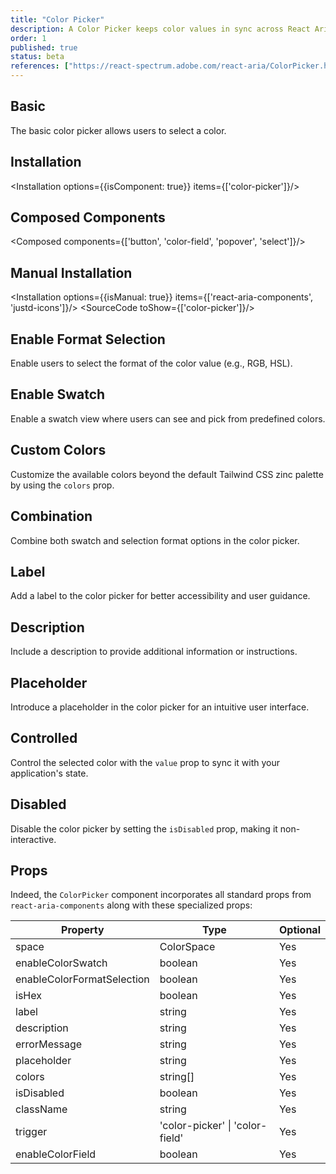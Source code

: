 ```yaml
---
title: "Color Picker"
description: A Color Picker keeps color values in sync across React Aria color components. It makes building color pickers with custom layouts a breeze through composition.
order: 1
published: true
status: beta
references: ["https://react-spectrum.adobe.com/react-aria/ColorPicker.html"]
---
```


## Basic
The basic color picker allows users to select a color.
<How className='min-w-40' toUse="colors/color-picker-demo" />

## Installation
<Installation options={{isComponent: true}} items={['color-picker']}/>

## Composed Components
<Composed components={['button', 'color-field', 'popover', 'select']}/>

## Manual Installation
<Installation options={{isManual: true}} items={['react-aria-components', 'justd-icons']}/>
<SourceCode toShow={['color-picker']}/>

## Enable Format Selection
Enable users to select the format of the color value (e.g., RGB, HSL).
<How className='min-w-40' toUse="colors/color-picker-enable-selection-format-demo" />

## Enable Swatch
Enable a swatch view where users can see and pick from predefined colors.
<How className='min-w-40' toUse="colors/color-picker-enable-swatch-demo" />

## Custom Colors
Customize the available colors beyond the default Tailwind CSS zinc palette by using the `colors` prop.
<How className='min-w-40' toUse="colors/color-picker-custom-colors-demo" />

## Combination
Combine both swatch and selection format options in the color picker.
<How className='min-w-40' toUse="colors/color-picker-combination-demo" />

## Label
Add a label to the color picker for better accessibility and user guidance.
<How className='min-w-40' toUse="colors/color-picker-with-label-demo" />

## Description
Include a description to provide additional information or instructions.
<How className='min-w-40' toUse="colors/color-picker-with-description-demo" />

## Placeholder
Introduce a placeholder in the color picker for an intuitive user interface.
<How className='min-w-40' toUse="colors/color-picker-with-placeholder-demo" />

## Controlled
Control the selected color with the `value` prop to sync it with your application's state.
<How className='min-w-40' toUse="colors/color-picker-controlled-demo" />

## Disabled
Disable the color picker by setting the `isDisabled` prop, making it non-interactive.
<How className='min-w-40' toUse="colors/color-picker-disabled-demo" />

## Props
Indeed, the `ColorPicker` component incorporates all standard props from `react-aria-components` along with these specialized props:

| Property                    | Type                                                         | Optional |
|-----------------------------|--------------------------------------------------------------|----------|
| space                       | ColorSpace                                                   | Yes      |
| enableColorSwatch           | boolean                                                      | Yes      |
| enableColorFormatSelection  | boolean                                                      | Yes      |
| isHex                       | boolean                                                      | Yes      |
| label                       | string                                                       | Yes      |
| description                 | string                                                       | Yes      |
| errorMessage                | string                                                       | Yes      |
| placeholder                 | string                                                       | Yes      |
| colors                      | string[]                                                     | Yes      |
| isDisabled                  | boolean                                                      | Yes      |
| className                   | string                                                       | Yes      |
| trigger                     | 'color-picker' \| 'color-field'                              | Yes      |
| enableColorField            | boolean                                                      | Yes      |
